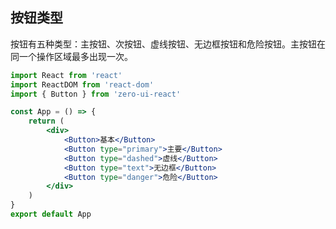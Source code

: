 ## 按钮类型

按钮有五种类型：主按钮、次按钮、虚线按钮、无边框按钮和危险按钮。主按钮在同一个操作区域最多出现一次。

```jsx
import React from 'react'
import ReactDOM from 'react-dom'
import { Button } from 'zero-ui-react'

const App = () => {
    return (
        <div>
            <Button>基本</Button>
            <Button type="primary">主要</Button>
            <Button type="dashed">虚线</Button>
            <Button type="text">无边框</Button>
            <Button type="danger">危险</Button>
        </div>
    )
}
export default App
```
